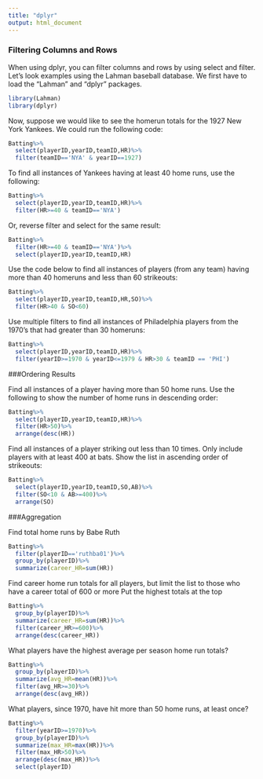 ```yaml
---
title: "dplyr"
output: html_document
---
```


### Filtering Columns and Rows

When using dplyr, you can filter columns and rows by using select and filter. Let's look examples using the Lahman baseball database. We first have to load the "Lahman" and "dplyr" packages. 


```r
library(Lahman)
library(dplyr)
```

Now, suppose we would like to see the homerun totals for the 1927 New York Yankees. We could run the following code:

```r
Batting%>%
  select(playerID,yearID,teamID,HR)%>%
  filter(teamID=='NYA' & yearID==1927)
```

To find all instances of Yankees having at least 40 home runs, use the following:

```r
Batting%>%
  select(playerID,yearID,teamID,HR)%>%
  filter(HR>=40 & teamID=='NYA')
```

Or, reverse filter and select for the same result:

```r
Batting%>%
  filter(HR>=40 & teamID=='NYA')%>%
  select(playerID,yearID,teamID,HR)

```

Use the code below to find all instances of players (from any team) having more than 40 homeruns and less than 60 strikeouts: 

```r
Batting%>%
  select(playerID,yearID,teamID,HR,SO)%>%
  filter(HR>40 & SO<60)

```

Use multiple filters to find all instances of Philadelphia players from the 1970's that had greater than 30 homeruns:

```r
Batting%>%
  select(playerID,yearID,teamID,HR)%>%
  filter(yearID>=1970 & yearID<=1979 & HR>30 & teamID == 'PHI')

```

###Ordering Results

Find all instances of a player having more than 50 home runs.
Use the following to show the number of home runs in descending order:

```r
Batting%>%
  select(playerID,yearID,teamID,HR)%>%
  filter(HR>50)%>%
  arrange(desc(HR))

```

Find all instances of a player striking out less than 10 times. Only include players with at least 400 at bats. 
Show the list in ascending order of strikeouts:

```r
Batting%>%
  select(playerID,yearID,teamID,SO,AB)%>%
  filter(SO<10 & AB>=400)%>%
  arrange(SO)

```

###Aggregation

Find total home runs by Babe Ruth

```r
Batting%>%
  filter(playerID=='ruthba01')%>%
  group_by(playerID)%>%
  summarize(career_HR=sum(HR))

```

Find career home run totals for all players, but limit the list to those who have a career total of 600 or more
Put the highest totals at the top

```r
Batting%>%
  group_by(playerID)%>%
  summarize(career_HR=sum(HR))%>%
  filter(career_HR>=600)%>%
  arrange(desc(career_HR))

```

What players have the highest average per season home run totals?

```r
Batting%>%
  group_by(playerID)%>%
  summarize(avg_HR=mean(HR))%>%
  filter(avg_HR>=30)%>%
  arrange(desc(avg_HR))

```

What players, since 1970, have hit more than 50 home runs, at least once?

```r
Batting%>%
  filter(yearID>=1970)%>%
  group_by(playerID)%>%
  summarize(max_HR=max(HR))%>%
  filter(max_HR>50)%>%
  arrange(desc(max_HR))%>%
  select(playerID)

```




